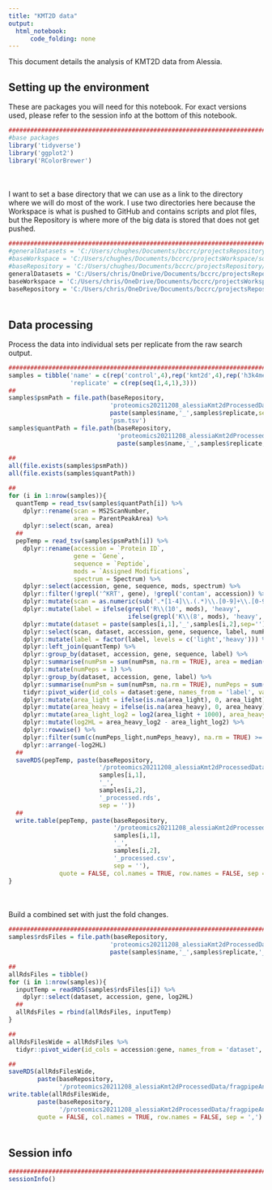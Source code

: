 ```yaml
---
title: "KMT2D data"
output:
  html_notebook:
      code_folding: none
---
```


This document details the analysis of KMT2D data from Alessia.

## Setting up the environment

These are packages you will need for this notebook. For exact versions used, please refer to the session info at the bottom of this notebook.

```r
##########################################################################################
#base packages
library('tidyverse')
library('ggplot2')
library('RColorBrewer')
```

<div style="margin-bottom:50px;"></div>

I want to set a base directory that we can use as a link to the directory where we will do most of the work. I use two directories here because the Workspace is what is pushed to GitHub and contains scripts and plot files, but the Repository is where more of the big data is stored that does not get pushed.

```r
##########################################################################################
#generalDatasets = 'C:/Users/chughes/Documents/bccrc/projectsRepository/generalDatasets'
#baseWorkspace = 'C:/Users/chughes/Documents/bccrc/projectsWorkspace/sorensenLab/relatedToDlg2'
#baseRepository = 'C:/Users/chughes/Documents/bccrc/projectsRepository/sorensenLab/relatedToDlg2'
generalDatasets = 'C:/Users/chris/OneDrive/Documents/bccrc/projectsRepository/generalDatasets'
baseWorkspace = 'C:/Users/chris/OneDrive/Documents/bccrc/projectsWorkspace/sorensenLab/relatedToOthers'
baseRepository = 'C:/Users/chris/OneDrive/Documents/bccrc/projectsRepository/sorensenLab/relatedToOthers'
```

<div style="margin-bottom:50px;"></div>

## Data processing

Process the data into individual sets per replicate from the raw search output.

```r
##########################################################################################
samples = tibble('name' = c(rep('control',4),rep('kmt2d',4),rep('h3k4me1',4)),
                 'replicate' = c(rep(seq(1,4,1),3)))
##
samples$psmPath = file.path(baseRepository,
                            'proteomics20211208_alessiaKmt2dProcessedData/fragpipeAnalysisSecond',
                            paste(samples$name,'_',samples$replicate,sep=''),
                            'psm.tsv')
samples$quantPath = file.path(baseRepository,
                              'proteomics20211208_alessiaKmt2dProcessedData/fragpipeAnalysisSecond/quants',
                              paste(samples$name,'_',samples$replicate,'_Matrix.txt',sep=''))
  
##
all(file.exists(samples$psmPath))
all(file.exists(samples$quantPath))

##
for (i in 1:nrow(samples)){
  quantTemp = read_tsv(samples$quantPath[i]) %>%
    dplyr::rename(scan = MS2ScanNumber,
                  area = ParentPeakArea) %>%
    dplyr::select(scan, area)
  ##
  pepTemp = read_tsv(samples$psmPath[i]) %>%
    dplyr::rename(accession = `Protein ID`,
                  gene = `Gene`,
                  sequence = `Peptide`,
                  mods = `Assigned Modifications`,
                  spectrum = Spectrum) %>%
    dplyr::select(accession, gene, sequence, mods, spectrum) %>%
    dplyr::filter(!grepl('^KRT', gene), !grepl('contam', accession)) %>%
    dplyr::mutate(scan = as.numeric(sub('.*[1-4]\\.(.*)\\.[0-9]+\\.[0-9]+','\\1',spectrum))) %>%
    dplyr::mutate(label = ifelse(grepl('R\\(10', mods), 'heavy',
                                 ifelse(grepl('K\\(8', mods), 'heavy', 'light'))) %>%
    dplyr::mutate(dataset = paste(samples[i,1],'_',samples[i,2],sep=''), numPsm = 1) %>%
    dplyr::select(scan, dataset, accession, gene, sequence, label, numPsm) %>%
    dplyr::mutate(label = factor(label, levels = c('light','heavy'))) %>%
    dplyr::left_join(quantTemp) %>%
    dplyr::group_by(dataset, accession, gene, sequence, label) %>%
    dplyr::summarise(numPsm = sum(numPsm, na.rm = TRUE), area = median(area, na.rm = TRUE)) %>%
    dplyr::mutate(numPeps = 1) %>%
    dplyr::group_by(dataset, accession, gene, label) %>%
    dplyr::summarise(numPsm = sum(numPsm, na.rm = TRUE), numPeps = sum(numPeps, na.rm = TRUE), area = median(area, na.rm = TRUE)) %>%
    tidyr::pivot_wider(id_cols = dataset:gene, names_from = 'label', values_from = c('numPsm','numPeps','area')) %>%
    dplyr::mutate(area_light = ifelse(is.na(area_light), 0, area_light)) %>%
    dplyr::mutate(area_heavy = ifelse(is.na(area_heavy), 0, area_heavy)) %>%
    dplyr::mutate(area_light_log2 = log2(area_light + 1000), area_heavy_log2 = log2(area_heavy + 1000)) %>%
    dplyr::mutate(log2HL = area_heavy_log2 - area_light_log2) %>%
    dplyr::rowwise() %>%
    dplyr::filter(sum(c(numPeps_light,numPeps_heavy), na.rm = TRUE) >= 2) %>%
    dplyr::arrange(-log2HL)
  ##
  saveRDS(pepTemp, paste(baseRepository,
                         '/proteomics20211208_alessiaKmt2dProcessedData/fragpipeAnalysisSecond/processedData/',
                         samples[i,1],
                         '_',
                         samples[i,2],
                         '_processed.rds',
                         sep = ''))
  ##
  write.table(pepTemp, paste(baseRepository,
                             '/proteomics20211208_alessiaKmt2dProcessedData/fragpipeAnalysisSecond/processedData/',
                             samples[i,1],
                             '_',
                             samples[i,2],
                             '_processed.csv',
                             sep = ''),
              quote = FALSE, col.names = TRUE, row.names = FALSE, sep = ',')
}
```

<div style="margin-bottom:50px;"></div>

Build a combined set with just the fold changes.

```r
##########################################################################################
samples$rdsFiles = file.path(baseRepository,
                            'proteomics20211208_alessiaKmt2dProcessedData/fragpipeAnalysisSecond/processedData',
                            paste(samples$name,'_',samples$replicate,'_processed.rds',sep=''))

##
allRdsFiles = tibble()
for (i in 1:nrow(samples)){
  inputTemp = readRDS(samples$rdsFiles[i]) %>%
    dplyr::select(dataset, accession, gene, log2HL)
  ##
  allRdsFiles = rbind(allRdsFiles, inputTemp)
}

##
allRdsFilesWide = allRdsFiles %>%
  tidyr::pivot_wider(id_cols = accession:gene, names_from = 'dataset', values_from = 'log2HL')

##
saveRDS(allRdsFilesWide,
        paste(baseRepository,
              '/proteomics20211208_alessiaKmt2dProcessedData/fragpipeAnalysisSecond/processedData/dataset_allSamplesLog2HL.rds', sep =''))
write.table(allRdsFilesWide,
        paste(baseRepository,
              '/proteomics20211208_alessiaKmt2dProcessedData/fragpipeAnalysisSecond/processedData/dataset_allSamplesLog2HL.csv', sep =''),
        quote = FALSE, col.names = TRUE, row.names = FALSE, sep = ',')
```

<div style="margin-bottom:50px;"></div>

## Session info

```r
##########################################################################################
sessionInfo()
```
